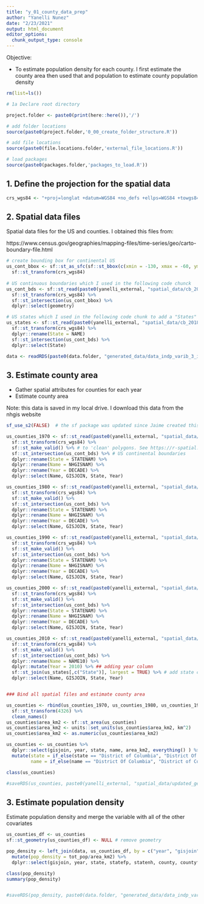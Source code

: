 ```yaml
---
title: "y_01_county_data_prep"
author: "Yanelli Nunez"
date: "2/23/2021"
output: html_document
editor_options: 
  chunk_output_type: console
---
```


Objective: 

- To estimate population density for each county. I first estimate the county area then used that and population to estimate county population density


```r

rm(list=ls())

# 1a Declare root directory

project.folder <- paste0(print(here::here()),'/')

# add folder locations
source(paste0(project.folder,'0_00_create_folder_structure.R'))

# add file locations
source(paste0(file.locations.folder,'external_file_locations.R'))

# load packages
source(paste0(packages.folder,'packages_to_load.R'))
```

## 1. Define the projection for the spatial data

```r

crs_wgs84 <- "+proj=longlat +datum=WGS84 +no_defs +ellps=WGS84 +towgs84=0,0,0"

```

## 2. Spatial data files 

Spatial data files for the US and counties. I obtained this files from: 

https://www.census.gov/geographies/mapping-files/time-series/geo/carto-boundary-file.html


```r
# create bounding box for continental US
us_cont_bbox <- sf::st_as_sfc(sf::st_bbox(c(xmin = -130, xmax = -60, ymax = 51, ymin = 21), crs = sf::st_crs(crs_wgs84))) %>%
  sf::st_transform(crs_wgs84)
  
# US continuous boundaries which I used in the following code chunck
us_cont_bds <- sf::st_read(paste0(yanelli_external, "spatial_data/cb_2018_us_nation_20m/cb_2018_us_nation_20m.shp")) %>%
  sf::st_transform(crs_wgs84) %>%
  sf::st_intersection(us_cont_bbox) %>%
  dplyr::select(geometry)

# US states which I used in the following code chunk to add a "States" column to the 2010 spatial dataset 
us_states <- sf::st_read(paste0(yanelli_external, "spatial_data/cb_2018_us_state_20m/cb_2018_us_state_20m.shp")) %>%
  sf::st_transform(crs_wgs84) %>%
  dplyr::rename(State = NAME)
  sf::st_intersection(us_cont_bds) %>%
  dplyr::select(State)

data <- readRDS(paste0(data.folder, "generated_data/data_indp_varib_3_inflat_adjst.rds")) 


```


## 3. Estimate county area
- Gather spatial attributes for counties for each year
- Estimate county area

Note: this data is saved in my local drive. I download this data from the nhgis website


```r

sf_use_s2(FALSE)  # the sf package was updated since Jaime created this code. This function specifies to use the older form of sf. Otherwise the code doesn't work

us_counties_1970 <- sf::st_read(paste0(yanelli_external, "spatial_data/nhgis0018_shape/nhgis0018_shapefile_tl2000_us_county_1970/US_county_1970.shp")) %>%
  sf::st_transform(crs_wgs84) %>%
  sf::st_make_valid() %>% # to 'clean' polygons. See https://r-spatial.org/r/2017/03/19/invalid.html
  sf::st_intersection(us_cont_bds) %>% # US continental boundaries
  dplyr::rename(State = STATENAM) %>%
  dplyr::rename(Name = NHGISNAM) %>%
  dplyr::rename(Year = DECADE) %>%
  dplyr::select(Name, GISJOIN, State, Year) 

us_counties_1980 <- sf::st_read(paste0(yanelli_external, "spatial_data/nhgis0018_shape/nhgis0018_shapefile_tl2000_us_county_1980/US_county_1980.shp")) %>%
  sf::st_transform(crs_wgs84) %>%
  sf::st_make_valid() %>%
  sf::st_intersection(us_cont_bds) %>%
  dplyr::rename(State = STATENAM) %>%
  dplyr::rename(Name = NHGISNAM) %>%
  dplyr::rename(Year = DECADE) %>%
  dplyr::select(Name, GISJOIN, State, Year)  

us_counties_1990 <- sf::st_read(paste0(yanelli_external, "spatial_data/nhgis0018_shape/nhgis0018_shapefile_tl2000_us_county_1990/US_county_1990.shp")) %>%
  sf::st_transform(crs_wgs84) %>%
  sf::st_make_valid() %>%
  sf::st_intersection(us_cont_bds) %>%
  dplyr::rename(State = STATENAM) %>%
  dplyr::rename(Name = NHGISNAM) %>%
  dplyr::rename(Year = DECADE) %>%
  dplyr::select(Name, GISJOIN, State, Year)  

us_counties_2000 <- sf::st_read(paste0(yanelli_external, "spatial_data/nhgis0018_shape/nhgis0018_shapefile_tl2000_us_county_2000/US_county_2000.shp")) %>%
  sf::st_transform(crs_wgs84) %>%
  sf::st_make_valid() %>% 
  sf::st_intersection(us_cont_bds) %>%
  dplyr::rename(State = STATENAM) %>%
  dplyr::rename(Name = NHGISNAM) %>%
  dplyr::rename(Year = DECADE) %>%
  dplyr::select(Name, GISJOIN, State, Year) 

us_counties_2010 <- sf::st_read(paste0(yanelli_external, "spatial_data/nhgis0018_shape/nhgis0018_shapefile_tl2010_us_county_2010/US_county_2010.shp")) %>%
  sf::st_transform(crs_wgs84) %>%
  sf::st_make_valid() %>%
  sf::st_intersection(us_cont_bds) %>%
  dplyr::rename(Name = NAME10) %>%
  dplyr::mutate(Year = 2010) %>% ## adding year column
  sf::st_join(us_states[,c("State")], largest = TRUE) %>% # add state column 
  dplyr::select(Name, GISJOIN, State, Year)  


### Bind all spatial files and estimate county area

us_counties <- rbind(us_counties_1970, us_counties_1980, us_counties_1990, us_counties_2000, us_counties_2010) %>%
  sf::st_transform(4326) %>%
  clean_names()
us_counties$area_km2 <- sf::st_area(us_counties)
us_counties$area_km2 <- units::set_units(us_counties$area_km2, km^2)
us_counties$area_km2 <- as.numeric(us_counties$area_km2)

us_counties <- us_counties %>%
  dplyr::select(gisjoin, year, state, name, area_km2, everything() ) %>%
  mutate(state = if_else(state == "District of Columbia", "District Of Columbia", state),
         name = if_else(name == "District Of Columbia", "District of Columbia", name))

class(us_counties)

#saveRDS(us_counties, paste0(yanelli_external, "spatial_data/updated_generated_files/geometries_counties.rds"))
```

## 3. Estimate population density

Estimate population density and merge the variable with all of the other covariates 

```r

us_counties_df <- us_counties
sf::st_geometry(us_counties_df) <- NULL # remove geometry 

pop_density <- left_join(data, us_counties_df, by = c("year", "gisjoin", "state")) %>%
  mutate(pop_density = tot_pop/area_km2) %>%
  dplyr::select(gisjoin, year, state, statefp, statenh, county, countyfp, countynh, name, area_km2, tot_pop, pop_density, everything())

class(pop_density)
summary(pop_density)


#saveRDS(pop_density, paste0(data.folder, "generated_data/data_indp_varib_4.rds"))
```

